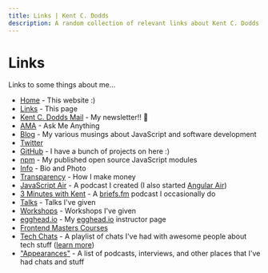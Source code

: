 ```yaml
---
title: Links | Kent C. Dodds
description: A random collection of relevant links about Kent C. Dodds
---
```


# Links

Links to some things about me...

- [Home](http://kentcdodds.com) - This website :)
- [Links](http://kentcdodds.com/links) - This page
- [Kent C. Dodds Mail](https://kcd.im/news) - My newsletter!! 💌
- [AMA](https://kcd.im/ama) - Ask Me Anything
- [Blog](https://kcd.im/blog) - My various musings about JavaScript and software
  development
- [Twitter](https://kcd.im/twitter)
- [GitHub](https://kcd.im/github) - I have a bunch of projects on here :)
- [npm](https://kcd.im/npm) - My published open source JavaScript modules
- [Info](/info) - Bio and Photo
- [Transparency](/transparency) - How I make money
- [JavaScript Air](https://javascriptair.com) - A podcast I created (I also
  started [Angular Air](http://angularair.com))
- [3 Minutes with Kent](https://kcd.im/3-mins) - A
  [briefs.fm](https://briefs.fm) podcast I occasionally do
- [Talks](/talks) - Talks I've given
- [Workshops](https://kcd.im/workshops) - Workshops I've given
- [egghead.io](https://kcd.im/egghead) - My [egghead.io](https://egghead.io)
  instructor page
- [Frontend Masters Courses](https://frontendmasters.com/teachers/kentcdodds/)
- [Tech Chats](https://kcd.im/tech-chats) - A playlist of chats I've had with
  awesome people about tech stuff
  ([learn more](https://github.com/kentcdodds/ama/issues/125))
- ["Appearances"](https://kcd.im/appearances) - A list of podcasts, interviews,
  and other places that I've had chats and stuff
